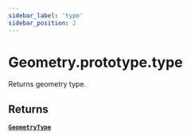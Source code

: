 ```yaml
---
sidebar_label: 'type'
sidebar_position: 2
---
```


# Geometry.prototype.type

Returns geometry type.

## Returns

[**`GeometryType`**](../types.mdx#GeometryType) 
